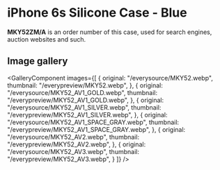 
# iPhone 6s Silicone Case - Blue

<Callout type='info' emoji='👉🏻'>**MKY52ZM/A** is an order number of this case, used for search engines, auction websites and such.</Callout>

## Image gallery

<GalleryComponent
    images={[
      {
        original: "/everysource/MKY52.webp",
        thumbnail: "/everypreview/MKY52.webp",
      },
      {
        original: "/everysource/MKY52_AV1_GOLD.webp",
        thumbnail: "/everypreview/MKY52_AV1_GOLD.webp",
      },
      {
        original: "/everysource/MKY52_AV1_SILVER.webp",
        thumbnail: "/everypreview/MKY52_AV1_SILVER.webp",
      },
      {
        original: "/everysource/MKY52_AV1_SPACE_GRAY.webp",
        thumbnail: "/everypreview/MKY52_AV1_SPACE_GRAY.webp",
      },
      {
        original: "/everysource/MKY52_AV2.webp",
        thumbnail: "/everypreview/MKY52_AV2.webp",
      },
      {
        original: "/everysource/MKY52_AV3.webp",
        thumbnail: "/everypreview/MKY52_AV3.webp",
      }
    ]}
  />

